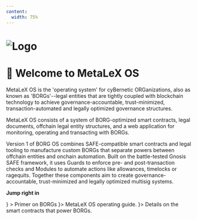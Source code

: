 ```yaml
---
content: 
  width: 75%
---
```


# ![Logo](/header.png)
# 🖖 Welcome to MetaLeX OS

MetaLeX OS is the 'operating system' for cyBernetic ORGanizations, also as known as 'BORGs'--legal entities that are tightly coupled with blockchain technology to achieve governance-accountable, trust-minimized, transaction-automated and legally optimized governance structures.

MetaLeX OS consists of a system of BORG-optimized smart contracts, legal documents, offchain legal entity structures, and a web application for monitoring, operating and transacting with BORGs.

Version 1 of BORG OS combines SAFE-compatible smart contracts and legal tooling to manufacture custom BORGs that separate powers between offchain entities and onchain automation. Built on the battle-tested Gnosis SAFE framework, it uses Guards to enforce pre- and post-transaction checks and Modules to automate actions like allowances, timelocks or ragequits. Together these components aim to create governance-accountable, trust-minimized and legally optimized multisig systems.

**Jump right in**

<CardGrid>
  <Card
    title="Intro To Borgs"
    link="/os/dao/intro-to-borgs"
    icon={<LuShield />}
  >
    <span>
        Primer on BORGs
    </span>
  </Card>
  <Card
   title="Command Center"
   link="/os/borg/borg-landing"
   icon={<HiComputerDesktop />}>
    <span>
      MetaLeX OS operating guide.
    </span>
  </Card>
  <Card title="On Chain Contracts" link="/os/borg/implants" icon={<LiaFileContractSolid />}>
    <span>
      Details on the smart contracts that power BORGs.
    </span>
  </Card>
</CardGrid>
